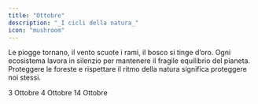 ```yaml
---
title: "Ottobre"
description: "_I cicli della natura_"
icon: "mushroom"
---
```


Le piogge tornano, il vento scuote i rami, il bosco si tinge d’oro. Ogni ecosistema lavora in silenzio per mantenere il fragile equilibrio del pianeta. Proteggere le foreste e rispettare il ritmo della natura significa proteggere noi stessi.

<CardGroup cols="2">
  <Card title="Giornata mondiale dell'habitat" icon="house-chimney" color="#00bef9" horizontal href="/mesi/ottobre/habitat">
    3 Ottobre
  </Card>
  <Card title="Giornata mondiale degli animali" icon="horse" color="#00bef9" horizontal href="/mesi/ottobre/animali">
    4 Ottobre
  </Card>
  <Card title="Giornata mondiale contro l'incenerimento dei rifiuti" icon="fire-burner" color="#00bef9" horizontal href="mesi/ottobre/rifiuti">
    14 Ottobre
  </Card>
</CardGroup>